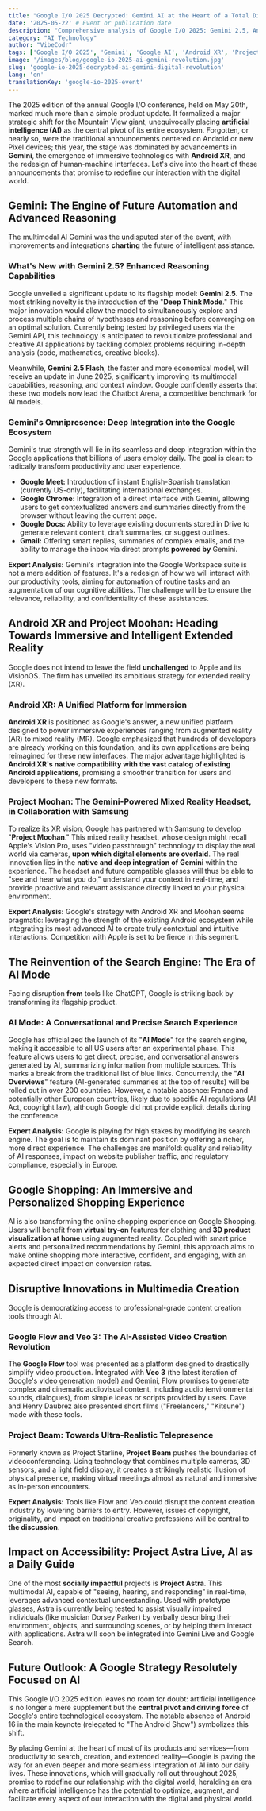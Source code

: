 ```yaml
---
title: "Google I/O 2025 Decrypted: Gemini AI at the Heart of a Total Digital Revolution"
date: '2025-05-22' # Event or publication date
description: "Comprehensive analysis of Google I/O 2025: Gemini 2.5, Android XR, AI Mode... How Google is placing AI at the center of its strategy to redefine our digital ecosystem."
category: "AI Technology"
author: "VibeCodr"
tags: ['Google I/O 2025', 'Gemini', 'Google AI', 'Android XR', 'Project Moohan', 'AI Mode Search', 'Google Flow', 'Project Astra', 'Artificial Intelligence']
image: '/images/blog/google-io-2025-ai-gemini-revolution.jpg'
slug: 'google-io-2025-decrypted-ai-gemini-digital-revolution'
lang: 'en'
translationKey: 'google-io-2025-event'
---
```

The 2025 edition of the annual Google I/O conference, held on May 20th, marked much more than a simple product update. It formalized a major strategic shift for the Mountain View giant, unequivocally placing **artificial intelligence (AI)** as the central pivot of its entire ecosystem. Forgotten, or nearly so, were the traditional announcements centered on Android or new Pixel devices; this year, the stage was dominated by advancements in **Gemini**, the emergence of immersive technologies with **Android XR**, and the redesign of human-machine interfaces. Let's dive into the heart of these announcements that promise to redefine our interaction with the digital world.

## Gemini: The Engine of Future Automation and Advanced Reasoning

The multimodal AI Gemini was the undisputed star of the event, with improvements and integrations **charting** the future of intelligent assistance.

### What's New with Gemini 2.5? Enhanced Reasoning Capabilities
Google unveiled a significant update to its flagship model: **Gemini 2.5**. The most striking novelty is the introduction of the "**Deep Think Mode**." This major innovation would allow the model to simultaneously explore and process multiple chains of hypotheses and reasoning before converging on an optimal solution. Currently being tested by privileged users via the Gemini API, this technology is anticipated to revolutionize professional and creative AI applications by tackling complex problems requiring in-depth analysis (code, mathematics, creative blocks).

Meanwhile, **Gemini 2.5 Flash**, the faster and more economical model, will receive an update in June 2025, significantly improving its multimodal capabilities, reasoning, and context window. Google confidently asserts that these two models now lead the Chatbot Arena, a competitive benchmark for AI models.

### Gemini's Omnipresence: Deep Integration into the Google Ecosystem
Gemini's true strength will lie in its seamless and deep integration within the Google applications that billions of users employ daily. The goal is clear: to radically transform productivity and user experience.
*   **Google Meet:** Introduction of instant English-Spanish translation (currently US-only), facilitating international exchanges.
*   **Google Chrome:** Integration of a direct interface with Gemini, allowing users to get contextualized answers and summaries directly from the browser without leaving the current page.
*   **Google Docs:** Ability to leverage existing documents stored in Drive to generate relevant content, draft summaries, or suggest outlines.
*   **Gmail:** Offering smart replies, summaries of complex emails, and the ability to manage the inbox via direct prompts **powered by** Gemini.

**Expert Analysis:** Gemini's integration into the Google Workspace suite is not a mere addition of features. It's a redesign of how we will interact with our productivity tools, aiming for automation of routine tasks and an augmentation of our cognitive abilities. The challenge will be to ensure the relevance, reliability, and confidentiality of these assistances.

## Android XR and Project Moohan: Heading Towards Immersive and Intelligent Extended Reality

Google does not intend to leave the field **unchallenged** to Apple and its VisionOS. The firm has unveiled its ambitious strategy for extended reality (XR).

### Android XR: A Unified Platform for Immersion
**Android XR** is positioned as Google's answer, a new unified platform designed to power immersive experiences ranging from augmented reality (AR) to mixed reality (MR). Google emphasized that hundreds of developers are already working on this foundation, and its own applications are being reimagined for these new interfaces.
The major advantage highlighted is **Android XR's native compatibility with the vast catalog of existing Android applications**, promising a smoother transition for users and developers to these new formats.

### Project Moohan: The Gemini-Powered Mixed Reality Headset, in Collaboration with Samsung
To realize its XR vision, Google has partnered with Samsung to develop "**Project Moohan**." This mixed reality headset, whose design might recall Apple's Vision Pro, uses "video passthrough" technology to display the real world via cameras, **upon which digital elements are overlaid**.
The real innovation lies in the **native and deep integration of Gemini** within the experience. The headset and future compatible glasses will thus be able to "see and hear what you do," understand your context in real-time, and provide proactive and relevant assistance directly linked to your physical environment.

**Expert Analysis:** Google's strategy with Android XR and Moohan seems pragmatic: leveraging the strength of the existing Android ecosystem while integrating its most advanced AI to create truly contextual and intuitive interactions. Competition with Apple is set to be fierce in this segment.

## The Reinvention of the Search Engine: The Era of AI Mode

Facing disruption **from** tools like ChatGPT, Google is striking back by transforming its flagship product.

### AI Mode: A Conversational and Precise Search Experience
Google has officialized the launch of its "**AI Mode**" for the search engine, making it accessible to all US users after an experimental phase. This feature allows users to get direct, precise, and conversational answers generated by AI, summarizing information from multiple sources. This marks a break from the traditional list of blue links.
Concurrently, the "**AI Overviews**" feature (AI-generated summaries at the top of results) will be rolled out in over 200 countries. However, a notable absence: France and potentially other European countries, likely due to specific AI regulations (AI Act, copyright law), although Google did not provide explicit details during the conference.

**Expert Analysis:** Google is playing for high stakes by modifying its search engine. The goal is to maintain its dominant position by offering a richer, more direct experience. The challenges are manifold: quality and reliability of AI responses, impact on website publisher traffic, and regulatory compliance, especially in Europe.

## Google Shopping: An Immersive and Personalized Shopping Experience

AI is also transforming the online shopping experience on Google Shopping.
Users will benefit from **virtual try-on** features for clothing and **3D product visualization at home** using augmented reality. Coupled with smart price alerts and personalized recommendations by Gemini, this approach aims to make online shopping more interactive, confident, and engaging, with an expected direct impact on conversion rates.

## Disruptive Innovations in Multimedia Creation

Google is democratizing access to professional-grade content creation tools through AI.

### Google Flow and Veo 3: The AI-Assisted Video Creation Revolution
The **Google Flow** tool was presented as a platform designed to drastically simplify video production. Integrated with **Veo 3** (the latest iteration of Google's video generation model) and Gemini, Flow promises to generate complex and cinematic audiovisual content, including audio (environmental sounds, dialogues), from simple ideas or scripts provided by users. Dave and Henry Daubrez also presented short films ("Freelancers," "Kitsune") made with these tools.

### Project Beam: Towards Ultra-Realistic Telepresence
Formerly known as Project Starline, **Project Beam** pushes the boundaries of videoconferencing. Using technology that combines multiple cameras, 3D sensors, and a light field display, it creates a strikingly realistic illusion of physical presence, making virtual meetings almost as natural and immersive as in-person encounters.

**Expert Analysis:** Tools like Flow and Veo could disrupt the content creation industry by lowering barriers to entry. However, issues of copyright, originality, and impact on traditional creative professions will be central to **the discussion**.

## Impact on Accessibility: Project Astra Live, AI as a Daily Guide

One of the most **socially impactful** projects is **Project Astra**.
This multimodal AI, capable of "seeing, hearing, and responding" in real-time, leverages advanced contextual understanding. Used with prototype glasses, Astra is currently being tested to assist visually impaired individuals (like musician Dorsey Parker) by verbally describing their environment, objects, and surrounding scenes, or by helping them interact with applications. Astra will soon be integrated into Gemini Live and Google Search.

## Future Outlook: A Google Strategy Resolutely Focused on AI

This Google I/O 2025 edition leaves no room for doubt: artificial intelligence is no longer a mere supplement but the **central pivot and driving force** of Google's entire technological ecosystem. The notable absence of Android 16 in the main keynote (relegated to "The Android Show") symbolizes this shift.

By placing Gemini at the heart of most of its products and services—from productivity to search, creation, and extended reality—Google is paving the way for an even deeper and more seamless integration of AI into our daily lives. These innovations, which will gradually roll out throughout 2025, promise to redefine our relationship with the digital world, heralding an era where artificial intelligence has the potential to optimize, augment, and facilitate every aspect of our interaction with the digital and physical world.